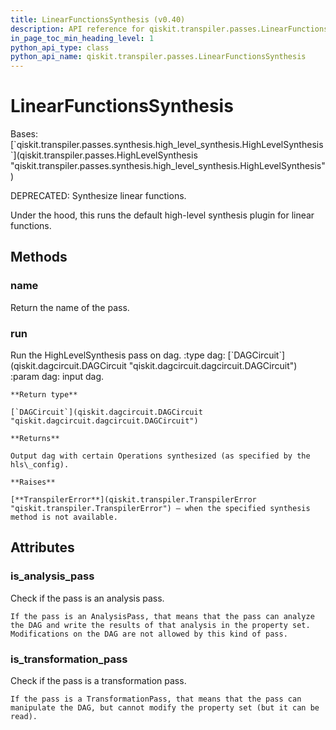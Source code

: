 ```yaml
---
title: LinearFunctionsSynthesis (v0.40)
description: API reference for qiskit.transpiler.passes.LinearFunctionsSynthesis in qiskit v0.40
in_page_toc_min_heading_level: 1
python_api_type: class
python_api_name: qiskit.transpiler.passes.LinearFunctionsSynthesis
---
```


# LinearFunctionsSynthesis

<Class id="qiskit.transpiler.passes.LinearFunctionsSynthesis" isDedicatedPage={true} github="https://github.com/qiskit/qiskit/tree/stable/0.23/qiskit/transpiler/passes/synthesis/linear_functions_synthesis.py" signature="LinearFunctionsSynthesis(*args, **kwargs)" modifiers="class">
  Bases: [`qiskit.transpiler.passes.synthesis.high_level_synthesis.HighLevelSynthesis`](qiskit.transpiler.passes.HighLevelSynthesis "qiskit.transpiler.passes.synthesis.high_level_synthesis.HighLevelSynthesis")

  DEPRECATED: Synthesize linear functions.

  Under the hood, this runs the default high-level synthesis plugin for linear functions.

  ## Methods

  <span id="qiskit-transpiler-passes-linearfunctionssynthesis-name" />

  ### name

  <Function id="qiskit.transpiler.passes.LinearFunctionsSynthesis.name" signature="LinearFunctionsSynthesis.name()">
    Return the name of the pass.
  </Function>

  <span id="qiskit-transpiler-passes-linearfunctionssynthesis-run" />

  ### run

  <Function id="qiskit.transpiler.passes.LinearFunctionsSynthesis.run" signature="LinearFunctionsSynthesis.run(dag)">
    Run the HighLevelSynthesis pass on dag. :type dag: [`DAGCircuit`](qiskit.dagcircuit.DAGCircuit "qiskit.dagcircuit.dagcircuit.DAGCircuit") :param dag: input dag.

    **Return type**

    [`DAGCircuit`](qiskit.dagcircuit.DAGCircuit "qiskit.dagcircuit.dagcircuit.DAGCircuit")

    **Returns**

    Output dag with certain Operations synthesized (as specified by the hls\_config).

    **Raises**

    [**TranspilerError**](qiskit.transpiler.TranspilerError "qiskit.transpiler.TranspilerError") – when the specified synthesis method is not available.
  </Function>

  ## Attributes

  ### is\_analysis\_pass

  <Attribute id="qiskit.transpiler.passes.LinearFunctionsSynthesis.is_analysis_pass">
    Check if the pass is an analysis pass.

    If the pass is an AnalysisPass, that means that the pass can analyze the DAG and write the results of that analysis in the property set. Modifications on the DAG are not allowed by this kind of pass.
  </Attribute>

  ### is\_transformation\_pass

  <Attribute id="qiskit.transpiler.passes.LinearFunctionsSynthesis.is_transformation_pass">
    Check if the pass is a transformation pass.

    If the pass is a TransformationPass, that means that the pass can manipulate the DAG, but cannot modify the property set (but it can be read).
  </Attribute>
</Class>

